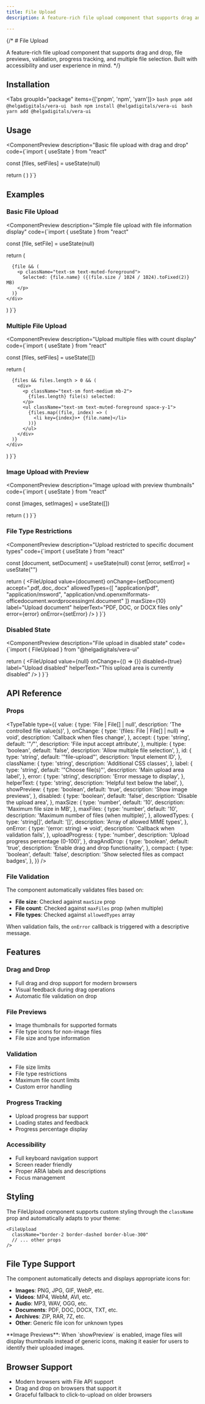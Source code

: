 ```yaml
---
title: File Upload
description: A feature-rich file upload component that supports drag and drop, file previews, validation, progress tracking, and multiple file selection. Built with accessibility and user experience in mind. 

---
```



{/* # File Upload

A feature-rich file upload component that supports drag and drop, file previews, validation, progress tracking, and multiple file selection. Built with accessibility and user experience in mind. */}

## Installation

<Tabs groupId="package" items={['pnpm', 'npm', 'yarn']}>
    <Tab value="pnpm" >
      ```bash
      pnpm add @helgadigitals/vera-ui
      ```
    </Tab>
    <Tab value="npm" >
      ```bash
      npm install @helgadigitals/vera-ui
      ```
    </Tab>
    <Tab value="yarn" >
      ```bash
      yarn add @helgadigitals/vera-ui
      ```
    </Tab>
</Tabs>

## Usage

<ComponentPreview
  description="Basic file upload with drag and drop"
  code={`import { useState } from "react"

  const [files, setFiles] = useState(null)

  return (
    <FileUpload
      value={files}
      onChange={setFiles}
      label="Upload your files"
      helperText="Select files or drag and drop here"
    />
  )
}`}
>
  <div className="w-full max-w-md">
    <FileUpload
      label="Upload your files"
      helperText="Select files or drag and drop here"
    />
  </div>
</ComponentPreview>

## Examples

### Basic File Upload

<ComponentPreview
  description="Simple file upload with file information display"
  code={`import { useState } from "react"

  const [file, setFile] = useState(null)

  return (
    <div className="space-y-4">
      <FileUpload
        value={file}
        onChange={setFile}
        label="Choose a file"
        helperText="Select any file to upload"
      />
      
      {file && (
        <p className="text-sm text-muted-foreground">
          Selected: {file.name} ({(file.size / 1024 / 1024).toFixed(2)} MB)
        </p>
      )}
    </div>
  )
}`}
>
  <div className="w-full max-w-md">
    <FileUpload
      label="Choose a file"
      helperText="Select any file to upload"
    />
  </div>
</ComponentPreview>

### Multiple File Upload

<ComponentPreview
  description="Upload multiple files with count display"
  code={`import { useState } from "react"

  const [files, setFiles] = useState([])

  return (
    <div className="space-y-4">
      <FileUpload
        value={files}
        onChange={setFiles}
        multiple={true}
        maxFiles={5}
        label="Choose multiple files"
        helperText="Select up to 5 files"
      />
      
      {files && files.length > 0 && (
        <div>
          <p className="text-sm font-medium mb-2">
            {files.length} file(s) selected:
          </p>
          <ul className="text-sm text-muted-foreground space-y-1">
            {files.map((file, index) => (
              <li key={index}>• {file.name}</li>
            ))}
          </ul>
        </div>
      )}
    </div>
  )
}`}
>
  <div className="w-full max-w-md">
    <FileUpload
      multiple={true}
      maxFiles={5}
      label="Choose multiple files"
      helperText="Select up to 5 files"
    />
  </div>
</ComponentPreview>

### Image Upload with Preview

<ComponentPreview
  description="Image upload with preview thumbnails"
  code={`import { useState } from "react"

  const [images, setImages] = useState([])

  return (
    <FileUpload
      value={images}
      onChange={setImages}
      accept="image/*"
      multiple={true}
      maxFiles={3}
      maxSize={5}
      showPreview={true}
      label="Upload images"
      helperText="PNG, JPG, GIF up to 5MB each"
    />
  )
}`}
>
  <div className="w-full max-w-md">
    <FileUpload
      accept="image/*"
      multiple={true}
      maxFiles={3}
      maxSize={5}
      showPreview={true}
      label="Upload images"
      helperText="PNG, JPG, GIF up to 5MB each"
    />
  </div>
</ComponentPreview>

### File Type Restrictions

<ComponentPreview
  description="Upload restricted to specific document types"
  code={`import { useState } from "react"

  const [document, setDocument] = useState(null)
  const [error, setError] = useState("")

  return (
    <FileUpload
      value={document}
      onChange={setDocument}
      accept=".pdf,.doc,.docx"
      allowedTypes={[
        "application/pdf",
        "application/msword",
        "application/vnd.openxmlformats-officedocument.wordprocessingml.document"
      ]}
      maxSize={10}
      label="Upload document"
      helperText="PDF, DOC, or DOCX files only"
      error={error}
      onError={setError}
    />
  )
}`}
>
  <div className="w-full max-w-md">
    <FileUpload
      accept=".pdf,.doc,.docx"
      maxSize={10}
      label="Upload document"
      helperText="PDF, DOC, or DOCX files only"
    />
  </div>
</ComponentPreview>

### Disabled State

<ComponentPreview
  description="File upload in disabled state"
  code={`import { FileUpload } from "@helgadigitals/vera-ui"

  return (
    <FileUpload
      value={null}
      onChange={() => {}}
      disabled={true}
      label="Upload disabled"
      helperText="This upload area is currently disabled"
    />
  )
}`}
>
  <div className="w-full max-w-md">
    <FileUpload
      disabled={true}
      label="Upload disabled"
      helperText="This upload area is currently disabled"
    />
  </div>
</ComponentPreview>

## API Reference

### Props

<TypeTable
  type={{
    value: {
      type: 'File | File[] | null',
      description: 'The controlled file value(s)',
    },
    onChange: {
      type: '(files: File | File[] | null) => void',
      description: 'Callback when files change',
    },
    accept: {
      type: 'string',
      default: '"*/*"',
      description: 'File input accept attribute',
    },
    multiple: {
      type: 'boolean',
      default: 'false',
      description: 'Allow multiple file selection',
    },
    id: {
      type: 'string',
      default: '"file-upload"',
      description: 'Input element ID',
    },
    className: {
      type: 'string',
      description: 'Additional CSS classes',
    },
    label: {
      type: 'string',
      default: '"Choose file(s)"',
      description: 'Main upload area label',
    },
    error: {
      type: 'string',
      description: 'Error message to display',
    },
    helperText: {
      type: 'string',
      description: 'Helpful text below the label',
    },
    showPreview: {
      type: 'boolean',
      default: 'true',
      description: 'Show image previews',
    },
    disabled: {
      type: 'boolean',
      default: 'false',
      description: 'Disable the upload area',
    },
    maxSize: {
      type: 'number',
      default: '10',
      description: 'Maximum file size in MB',
    },
    maxFiles: {
      type: 'number',
      default: '10',
      description: 'Maximum number of files (when multiple)',
    },
    allowedTypes: {
      type: 'string[]',
      default: '[]',
      description: 'Array of allowed MIME types',
    },
    onError: {
      type: '(error: string) => void',
      description: 'Callback when validation fails',
    },
    uploadProgress: {
      type: 'number',
      description: 'Upload progress percentage (0-100)',
    },
    dragAndDrop: {
      type: 'boolean',
      default: 'true',
      description: 'Enable drag and drop functionality',
    },
    compact: {
      type: 'boolean',
      default: 'false',
      description: 'Show selected files as compact badges',
    },
  }}
/>

### File Validation

The component automatically validates files based on:

- **File size**: Checked against `maxSize` prop
- **File count**: Checked against `maxFiles` prop (when multiple)
- **File types**: Checked against `allowedTypes` array

When validation fails, the `onError` callback is triggered with a descriptive message.

## Features

### Drag and Drop
- Full drag and drop support for modern browsers
- Visual feedback during drag operations
- Automatic file validation on drop

### File Previews
- Image thumbnails for supported formats
- File type icons for non-image files
- File size and type information

### Validation
- File size limits
- File type restrictions
- Maximum file count limits
- Custom error handling

### Progress Tracking
- Upload progress bar support
- Loading states and feedback
- Progress percentage display

### Accessibility
- Full keyboard navigation support
- Screen reader friendly
- Proper ARIA labels and descriptions
- Focus management

## Styling

The FileUpload component supports custom styling through the `className` prop and automatically adapts to your theme:

```tsx
<FileUpload
  className="border-2 border-dashed border-blue-300"
  // ... other props
/>
```

## File Type Support

The component automatically detects and displays appropriate icons for:

- **Images**: PNG, JPG, GIF, WebP, etc.
- **Videos**: MP4, WebM, AVI, etc.
- **Audio**: MP3, WAV, OGG, etc.
- **Documents**: PDF, DOC, DOCX, TXT, etc.
- **Archives**: ZIP, RAR, 7Z, etc.
- **Other**: Generic file icon for unknown types

<Callout type="info">
  **Image Previews**: When `showPreview` is enabled, image files will display thumbnails instead of generic icons, making it easier for users to identify their uploaded images.
</Callout>

## Browser Support

- Modern browsers with File API support
- Drag and drop on browsers that support it
- Graceful fallback to click-to-upload on older browsers